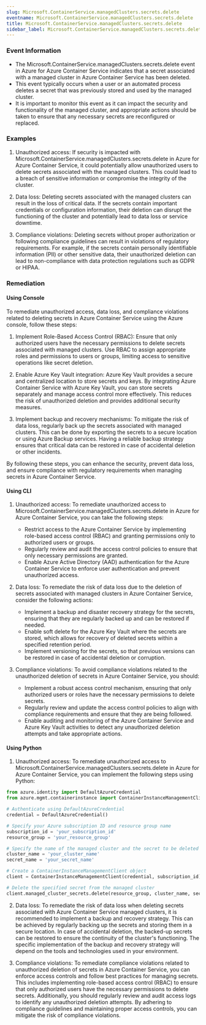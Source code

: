 ```yaml
--- 
slug: Microsoft.ContainerService.managedClusters.secrets.delete
eventname: Microsoft.ContainerService.managedClusters.secrets.delete
title: Microsoft.ContainerService.managedClusters.secrets.delete
sidebar_label: Microsoft.ContainerService.managedClusters.secrets.delete
---
```

                       
### Event Information

- The Microsoft.ContainerService.managedClusters.secrets.delete event in Azure for Azure Container Service indicates that a secret associated with a managed cluster in Azure Container Service has been deleted.
- This event typically occurs when a user or an automated process deletes a secret that was previously stored and used by the managed cluster.
- It is important to monitor this event as it can impact the security and functionality of the managed cluster, and appropriate actions should be taken to ensure that any necessary secrets are reconfigured or replaced.


### Examples

1. Unauthorized access: If security is impacted with Microsoft.ContainerService.managedClusters.secrets.delete in Azure for Azure Container Service, it could potentially allow unauthorized users to delete secrets associated with the managed clusters. This could lead to a breach of sensitive information or compromise the integrity of the cluster.

2. Data loss: Deleting secrets associated with the managed clusters can result in the loss of critical data. If the secrets contain important credentials or configuration information, their deletion can disrupt the functioning of the cluster and potentially lead to data loss or service downtime.

3. Compliance violations: Deleting secrets without proper authorization or following compliance guidelines can result in violations of regulatory requirements. For example, if the secrets contain personally identifiable information (PII) or other sensitive data, their unauthorized deletion can lead to non-compliance with data protection regulations such as GDPR or HIPAA.

### Remediation

#### Using Console

To remediate unauthorized access, data loss, and compliance violations related to deleting secrets in Azure Container Service using the Azure console, follow these steps:

1. Implement Role-Based Access Control (RBAC): Ensure that only authorized users have the necessary permissions to delete secrets associated with managed clusters. Use RBAC to assign appropriate roles and permissions to users or groups, limiting access to sensitive operations like secret deletion.

2. Enable Azure Key Vault integration: Azure Key Vault provides a secure and centralized location to store secrets and keys. By integrating Azure Container Service with Azure Key Vault, you can store secrets separately and manage access control more effectively. This reduces the risk of unauthorized deletion and provides additional security measures.

3. Implement backup and recovery mechanisms: To mitigate the risk of data loss, regularly back up the secrets associated with managed clusters. This can be done by exporting the secrets to a secure location or using Azure Backup services. Having a reliable backup strategy ensures that critical data can be restored in case of accidental deletion or other incidents.

By following these steps, you can enhance the security, prevent data loss, and ensure compliance with regulatory requirements when managing secrets in Azure Container Service.

#### Using CLI

1. Unauthorized access: To remediate unauthorized access to Microsoft.ContainerService.managedClusters.secrets.delete in Azure for Azure Container Service, you can take the following steps:
   - Restrict access to the Azure Container Service by implementing role-based access control (RBAC) and granting permissions only to authorized users or groups.
   - Regularly review and audit the access control policies to ensure that only necessary permissions are granted.
   - Enable Azure Active Directory (AAD) authentication for the Azure Container Service to enforce user authentication and prevent unauthorized access.

2. Data loss: To remediate the risk of data loss due to the deletion of secrets associated with managed clusters in Azure Container Service, consider the following actions:
   - Implement a backup and disaster recovery strategy for the secrets, ensuring that they are regularly backed up and can be restored if needed.
   - Enable soft delete for the Azure Key Vault where the secrets are stored, which allows for recovery of deleted secrets within a specified retention period.
   - Implement versioning for the secrets, so that previous versions can be restored in case of accidental deletion or corruption.

3. Compliance violations: To avoid compliance violations related to the unauthorized deletion of secrets in Azure Container Service, you should:
   - Implement a robust access control mechanism, ensuring that only authorized users or roles have the necessary permissions to delete secrets.
   - Regularly review and update the access control policies to align with compliance requirements and ensure that they are being followed.
   - Enable auditing and monitoring of the Azure Container Service and Azure Key Vault activities to detect any unauthorized deletion attempts and take appropriate actions.

#### Using Python

1. Unauthorized access: To remediate unauthorized access to Microsoft.ContainerService.managedClusters.secrets.delete in Azure for Azure Container Service, you can implement the following steps using Python:

```python
from azure.identity import DefaultAzureCredential
from azure.mgmt.containerinstance import ContainerInstanceManagementClient

# Authenticate using DefaultAzureCredential
credential = DefaultAzureCredential()

# Specify your Azure subscription ID and resource group name
subscription_id = 'your_subscription_id'
resource_group = 'your_resource_group'

# Specify the name of the managed cluster and the secret to be deleted
cluster_name = 'your_cluster_name'
secret_name = 'your_secret_name'

# Create a ContainerInstanceManagementClient object
client = ContainerInstanceManagementClient(credential, subscription_id)

# Delete the specified secret from the managed cluster
client.managed_cluster_secrets.delete(resource_group, cluster_name, secret_name)
```

2. Data loss: To remediate the risk of data loss when deleting secrets associated with Azure Container Service managed clusters, it is recommended to implement a backup and recovery strategy. This can be achieved by regularly backing up the secrets and storing them in a secure location. In case of accidental deletion, the backed-up secrets can be restored to ensure the continuity of the cluster's functioning. The specific implementation of the backup and recovery strategy will depend on the tools and technologies used in your environment.

3. Compliance violations: To remediate compliance violations related to unauthorized deletion of secrets in Azure Container Service, you can enforce access controls and follow best practices for managing secrets. This includes implementing role-based access control (RBAC) to ensure that only authorized users have the necessary permissions to delete secrets. Additionally, you should regularly review and audit access logs to identify any unauthorized deletion attempts. By adhering to compliance guidelines and maintaining proper access controls, you can mitigate the risk of compliance violations.


 